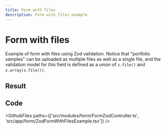 ```yaml
---
title: Form with files
description: Form with files example
---
```



# Form with files

Example of form with files using Zod validation. Notice that "portfolio samples" can be uploaded as multiple files as well as a single file, and the validation model for this field is defined as a union of `z.file()` and `z.array(z.file())`.

## Result

<Example>
  <ZodFormExample />
</Example>

## Code

<GithubFiles paths={['src/modules/form/FormZodController.ts', 'src/app/form/ZodFormWithFilesExample.tsx']} />
